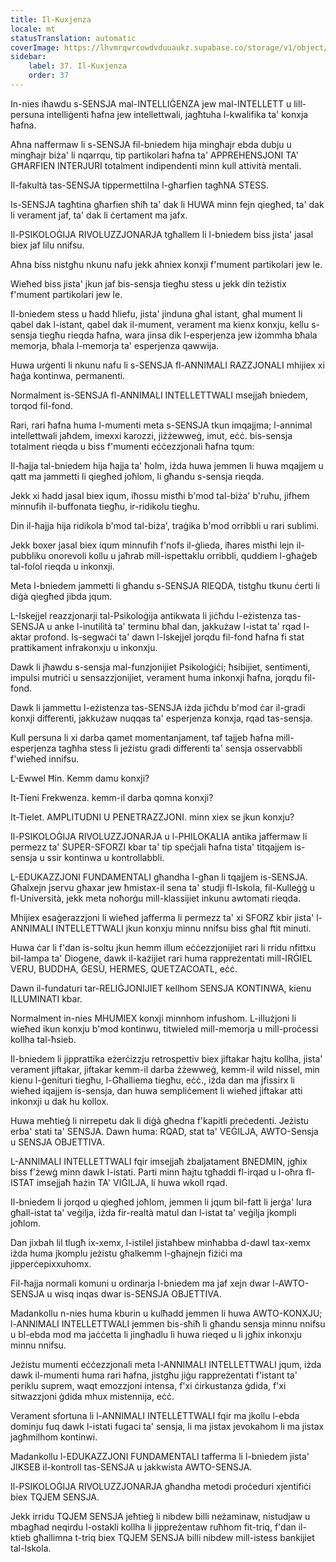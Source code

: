 ```yaml
---
title: Il-Kuxjenza
locale: mt
statusTranslation: automatic
coverImage: https://lhvmrqwrcowdvduuaukz.supabase.co/storage/v1/object/public/strapi-uploads/small_cover-educacion-fundamental.webp-2d51a7828a2b1309555be27f7e2a61a0.webp
sidebar:
    label: 37. Il-Kuxjenza
    order: 37
---
```

In-nies iħawdu s-SENSJA mal-INTELLIĠENZA jew mal-INTELLETT u lill-persuna intelliġenti ħafna jew intellettwali, jagħtuha l-kwalifika ta' konxja ħafna.

Aħna naffermaw li s-SENSJA fil-bniedem hija mingħajr ebda dubju u mingħajr biża' li nqarrqu, tip partikolari ħafna ta' APPREHENSJONI TA' GĦARFIEN INTERJURI totalment indipendenti minn kull attività mentali.

Il-fakultà tas-SENSJA tippermettilna l-għarfien tagħNA STESS.

Is-SENSJA tagħtina għarfien sħiħ ta' dak li HUWA minn fejn qiegħed, ta' dak li verament jaf, ta' dak li ċertament ma jafx.

Il-PSIKOLOĠIJA RIVOLUZZJONARJA tgħallem li l-bniedem biss jista' jasal biex jaf lilu nnifsu.

Aħna biss nistgħu nkunu nafu jekk aħniex konxji f'mument partikolari jew le.

Wieħed biss jista' jkun jaf bis-sensja tiegħu stess u jekk din teżistix f'mument partikolari jew le.

Il-bniedem stess u ħadd ħliefu, jista' jinduna għal istant, għal mument li qabel dak l-istant, qabel dak il-mument, verament ma kienx konxju, kellu s-sensja tiegħu rieqda ħafna, wara jinsa dik l-esperjenza jew iżommha bħala memorja, bħala l-memorja ta' esperjenza qawwija.

Huwa urġenti li nkunu nafu li s-SENSJA fl-ANNIMALI RAZZJONALI mhijiex xi ħaġa kontinwa, permanenti.

Normalment is-SENSJA fl-ANNIMALI INTELLETTWALI msejjaħ bniedem, torqod fil-fond.

Rari, rari ħafna huma l-mumenti meta s-SENSJA tkun imqajjma; l-annimal intellettwali jaħdem, imexxi karozzi, jiżżewweġ, imut, eċċ. bis-sensja totalment rieqda u biss f'mumenti eċċezzjonali ħafna tqum:

Il-ħajja tal-bniedem hija ħajja ta' ħolm, iżda huwa jemmen li huwa mqajjem u qatt ma jammetti li qiegħed joħlom, li għandu s-sensja rieqda.

Jekk xi ħadd jasal biex iqum, iħossu mistħi b'mod tal-biża' b'ruħu, jifhem minnufih il-buffonata tiegħu, ir-ridikolu tiegħu.

Din il-ħajja hija ridikola b'mod tal-biża', traġika b'mod orribbli u rari sublimi.

Jekk boxer jasal biex iqum minnufih f'nofs il-ġlieda, iħares mistħi lejn il-pubbliku onorevoli kollu u jaħrab mill-ispettaklu orribbli, quddiem l-għaġeb tal-folol rieqda u inkonxji.

Meta l-bniedem jammetti li għandu s-SENSJA RIEQDA, tistgħu tkunu ċerti li diġà qiegħed jibda jqum.

L-Iskejjel reazzjonarji tal-Psikoloġija antikwata li jiċħdu l-eżistenza tas-SENSJA u anke l-inutilità ta' terminu bħal dan, jakkużaw l-istat ta' rqad l-aktar profond. Is-segwaċi ta' dawn l-Iskejjel jorqdu fil-fond ħafna fi stat prattikament infrakonxju u inkonxju.

Dawk li jħawdu s-sensja mal-funzjonijiet Psikoloġiċi; ħsibijiet, sentimenti, impulsi mutriċi u sensazzjonijiet, verament huma inkonxji ħafna, jorqdu fil-fond.

Dawk li jammettu l-eżistenza tas-SENSJA iżda jiċħdu b'mod ċar il-gradi konxji differenti, jakkużaw nuqqas ta' esperjenza konxja, rqad tas-sensja.

Kull persuna li xi darba qamet momentanjament, taf tajjeb ħafna mill-esperjenza tagħha stess li jeżistu gradi differenti ta' sensja osservabbli f'wieħed innifsu.

L-Ewwel Ħin. Kemm damu konxji?

It-Tieni Frekwenza. kemm-il darba qomna konxji?

It-Tielet. AMPLITUDNI U PENETRAZZJONI. minn xiex se jkun konxju?

Il-PSIKOLOĠIJA RIVOLUZZJONARJA u l-PHILOKALIA antika jaffermaw li permezz ta' SUPER-SFORZI kbar ta' tip speċjali ħafna tista' titqajjem is-sensja u ssir kontinwa u kontrollabbli.

L-EDUKAZZJONI FUNDAMENTALI għandha l-għan li tqajjem is-SENSJA. Għalxejn jservu għaxar jew ħmistax-il sena ta' studji fl-Iskola, fil-Kulleġġ u fl-Università, jekk meta noħorġu mill-klassijiet inkunu awtomati rieqda.

Mhijiex esaġerazzjoni li wieħed jafferma li permezz ta' xi SFORZ kbir jista' l-ANNIMALI INTELLETTWALI jkun konxju minnu nnifsu biss għal ftit minuti.

Huwa ċar li f'dan is-soltu jkun hemm illum eċċezzjonijiet rari li rridu nfittxu bil-lampa ta' Diogene, dawk il-każijiet rari huma rappreżentati mill-IRĠIEL VERU, BUDDHA, ĠESÙ, HERMES, QUETZACOATL, eċċ.

Dawn il-fundaturi tar-RELIĠJONIJIET kellhom SENSJA KONTINWA, kienu ILLUMINATI kbar.

Normalment in-nies MHUMIEX konxji minnhom infushom. L-illużjoni li wieħed ikun konxju b'mod kontinwu, titwieled mill-memorja u mill-proċessi kollha tal-ħsieb.

Il-bniedem li jipprattika eżerċizzju retrospettiv biex jiftakar ħajtu kollha, jista' verament jiftakar, jiftakar kemm-il darba żżewweġ, kemm-il wild nissel, min kienu l-ġenituri tiegħu, l-Għalliema tiegħu, eċċ., iżda dan ma jfissirx li wieħed iqajjem is-sensja, dan huwa sempliċement li wieħed jiftakar atti inkonxji u dak hu kollox.

Huwa meħtieġ li nirrepetu dak li diġà għedna f'kapitli preċedenti. Jeżistu erba' stati ta' SENSJA. Dawn huma: RQAD, stat ta' VEĠILJA, AWTO-Sensja u SENSJA OBJETTIVA.

L-ANNIMALI INTELLETTWALI fqir imsejjaħ żbaljatament BNEDMIN, jgħix biss f'żewġ minn dawk l-istati. Parti minn ħajtu tgħaddi fl-irqad u l-oħra fl-ISTAT imsejjaħ ħażin TA' VIĠILJA, li huwa wkoll rqad.

Il-bniedem li jorqod u qiegħed joħlom, jemmen li jqum bil-fatt li jerġa' lura għall-istat ta' veġilja, iżda fir-realtà matul dan l-istat ta' veġilja jkompli joħlom.

Dan jixbah lil tlugħ ix-xemx, l-istilel jistaħbew minħabba d-dawl tax-xemx iżda huma jkomplu jeżistu għalkemm l-għajnejn fiżiċi ma jipperċepixxuhomx.

Fil-ħajja normali komuni u ordinarja l-bniedem ma jaf xejn dwar l-AWTO-SENSJA u wisq inqas dwar is-SENSJA OBJETTIVA.

Madankollu n-nies huma kburin u kulħadd jemmen li huwa AWTO-KONXJU; l-ANNIMALI INTELLETTWALI jemmen bis-sħiħ li għandu sensja minnu nnifsu u bl-ebda mod ma jaċċetta li jingħadlu li huwa rieqed u li jgħix inkonxju minnu nnifsu.

Jeżistu mumenti eċċezzjonali meta l-ANNIMALI INTELLETTWALI jqum, iżda dawk il-mumenti huma rari ħafna, jistgħu jiġu rappreżentati f'istant ta' periklu suprem, waqt emozzjoni intensa, f'xi ċirkustanza ġdida, f'xi sitwazzjoni ġdida mhux mistennija, eċċ.

Verament sfortuna li l-ANNIMALI INTELLETTWALI fqir ma jkollu l-ebda dominju fuq dawk l-istati fugaci ta' sensja, li ma jistax jevokahom li ma jistax jagħmilhom kontinwi.

Madankollu l-EDUKAZZJONI FUNDAMENTALI tafferma li l-bniedem jista' JIKSEB il-kontroll tas-SENSJA u jakkwista AWTO-SENSJA.

Il-PSIKOLOĠIJA RIVOLUZZJONARJA għandha metodi proċeduri xjentifiċi biex TQJEM SENSJA.

Jekk irridu TQJEM SENSJA jeħtieġ li nibdew billi neżaminaw, nistudjaw u mbagħad neqirdu l-ostakli kollha li jippreżentaw ruħhom fit-triq, f'dan il-ktieb għallimna t-triq biex TQJEM SENSJA billi nibdew mill-istess bankijiet tal-Iskola.

